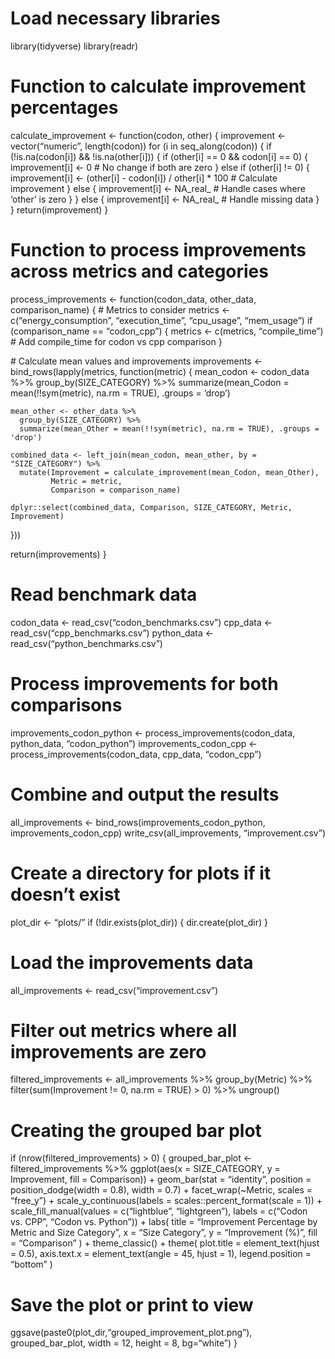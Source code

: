 # Load necessary libraries
library(tidyverse)
library(readr)

# Function to calculate improvement percentages
calculate_improvement <- function(codon, other) {
  improvement <- vector("numeric", length(codon))
  for (i in seq_along(codon)) {
    if (!is.na(codon[i]) && !is.na(other[i])) {
      if (other[i] == 0 && codon[i] == 0) {
        improvement[i] <- 0  # No change if both are zero
      } else if (other[i] != 0) {
        improvement[i] <- (other[i] - codon[i]) / other[i] * 100  # Calculate improvement
      } else {
        improvement[i] <- NA_real_  # Handle cases where 'other' is zero
      }
    } else {
      improvement[i] <- NA_real_  # Handle missing data
    }
  }
  return(improvement)
}

# Function to process improvements across metrics and categories
process_improvements <- function(codon_data, other_data, comparison_name) {
  # Metrics to consider
  metrics <- c("energy_consumption", "execution_time", "cpu_usage", "mem_usage")
  if (comparison_name == "codon_cpp") {
    metrics <- c(metrics, "compile_time")  # Add compile_time for codon vs cpp comparison
  }
  
  # Calculate mean values and improvements
  improvements <- bind_rows(lapply(metrics, function(metric) {
    mean_codon <- codon_data %>%
      group_by(SIZE_CATEGORY) %>%
      summarize(mean_Codon = mean(!!sym(metric), na.rm = TRUE), .groups = 'drop')
    
    mean_other <- other_data %>%
      group_by(SIZE_CATEGORY) %>%
      summarize(mean_Other = mean(!!sym(metric), na.rm = TRUE), .groups = 'drop')

    combined_data <- left_join(mean_codon, mean_other, by = "SIZE_CATEGORY") %>%
      mutate(Improvement = calculate_improvement(mean_Codon, mean_Other),
             Metric = metric,
             Comparison = comparison_name)
    
    dplyr::select(combined_data, Comparison, SIZE_CATEGORY, Metric, Improvement)
  }))
  
  return(improvements)
}

# Read benchmark data
codon_data <- read_csv("codon_benchmarks.csv")
cpp_data <- read_csv("cpp_benchmarks.csv")
python_data <- read_csv("python_benchmarks.csv")

# Process improvements for both comparisons
improvements_codon_python <- process_improvements(codon_data, python_data, "codon_python")
improvements_codon_cpp <- process_improvements(codon_data, cpp_data, "codon_cpp")

# Combine and output the results
all_improvements <- bind_rows(improvements_codon_python, improvements_codon_cpp)
write_csv(all_improvements, "improvement.csv")

# Create a directory for plots if it doesn't exist
plot_dir <- "plots/"
if (!dir.exists(plot_dir)) {
  dir.create(plot_dir)
}

# Load the improvements data
all_improvements <- read_csv("improvement.csv")

# Filter out metrics where all improvements are zero
filtered_improvements <- all_improvements %>%
  group_by(Metric) %>%
  filter(sum(Improvement != 0, na.rm = TRUE) > 0) %>%
  ungroup()

# Creating the grouped bar plot
if (nrow(filtered_improvements) > 0) {
grouped_bar_plot <- filtered_improvements %>%
  ggplot(aes(x = SIZE_CATEGORY, y = Improvement, fill = Comparison)) +
  geom_bar(stat = "identity", position = position_dodge(width = 0.8), width = 0.7) +
  facet_wrap(~Metric, scales = "free_y") +
  scale_y_continuous(labels = scales::percent_format(scale = 1)) +
  scale_fill_manual(values = c("lightblue", "lightgreen"), 
                    labels = c("Codon vs. CPP", "Codon vs. Python")) +
  labs(
    title = "Improvement Percentage by Metric and Size Category",
    x = "Size Category",
    y = "Improvement (%)",
    fill = "Comparison"
  ) +
  theme_classic() +
  theme(
    plot.title = element_text(hjust = 0.5),
    axis.text.x = element_text(angle = 45, hjust = 1),
    legend.position = "bottom"
  )

# Save the plot or print to view
ggsave(paste0(plot_dir,"grouped_improvement_plot.png"), grouped_bar_plot, width = 12, height = 8, bg="white")
}